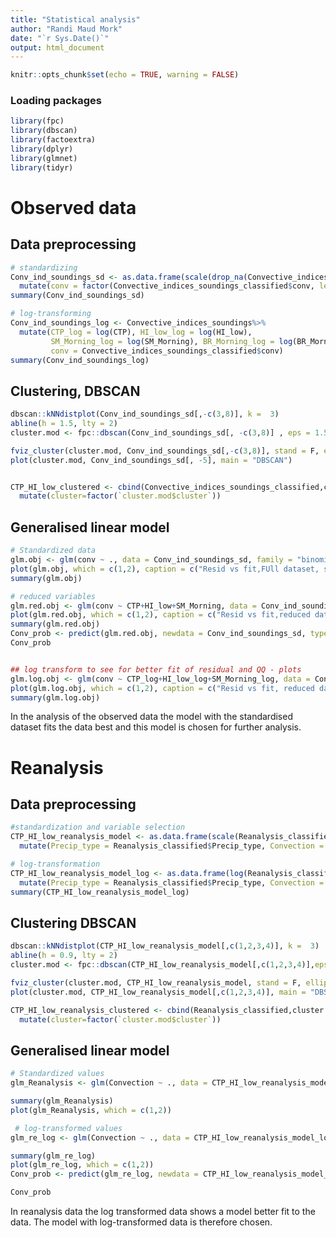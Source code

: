 ---
title: "Statistical analysis"
author: "Randi Maud Mork"
date: "`r Sys.Date()`"
output: html_document
---

```{r setup, include=FALSE}
knitr::opts_chunk$set(echo = TRUE, warning = FALSE)
```

### Loading packages

```{r}
library(fpc)
library(dbscan)
library(factoextra)
library(dplyr)
library(glmnet)
library(tidyr)
```

# Observed data

## Data preprocessing

```{r}

# standardizing
Conv_ind_soundings_sd <- as.data.frame(scale(drop_na(Convective_indices_soundings[,-c(1,5)])))%>%
  mutate(conv = factor(Convective_indices_soundings_classified$conv, levels = c(0,1)))
summary(Conv_ind_soundings_sd)

# log-transforming
Conv_ind_soundings_log <- Convective_indices_soundings%>%
  mutate(CTP_log = log(CTP), HI_low_log = log(HI_low), 
         SM_Morning_log = log(SM_Morning), BR_Morning_log = log(BR_Morning),
         conv = Convective_indices_soundings_classified$conv)
summary(Conv_ind_soundings_log)

```

## Clustering, DBSCAN

```{r}
dbscan::kNNdistplot(Conv_ind_soundings_sd[,-c(3,8)], k =  3)
abline(h = 1.5, lty = 2)
cluster.mod <- fpc::dbscan(Conv_ind_soundings_sd[, -c(3,8)] , eps = 1.5, MinPts = 3, scale = , method = "raw")

fviz_cluster(cluster.mod, Conv_ind_soundings_sd[,-c(3,8)], stand = F, ellipse = T,geom = "point", choose.vars = c("CTP", "HI_low"))
plot(cluster.mod, Conv_ind_soundings_sd[, -5], main = "DBSCAN")


CTP_HI_low_clustered <- cbind(Convective_indices_soundings_classified,cluster.mod$cluster)%>%
  mutate(cluster=factor(`cluster.mod$cluster`))
```

## Generalised linear model

```{r}
# Standardized data
glm.obj <- glm(conv ~ ., data = Conv_ind_soundings_sd, family = "binomial")
plot(glm.obj, which = c(1,2), caption = c("Resid vs fit,FUll dataset, standardized", "QQ-plot,Full dataset sd"))
summary(glm.obj)

# reduced variables
glm.red.obj <- glm(conv ~ CTP+HI_low+SM_Morning, data = Conv_ind_soundings_sd, family = "binomial")
plot(glm.red.obj, which = c(1,2), caption = c("Resid vs fit,reduced dataset, standardized", "QQ-plot, reduced dataset sd"))
summary(glm.red.obj)
Conv_prob <- predict(glm.red.obj, newdata = Conv_ind_soundings_sd, type = "response")
Conv_prob


## log transform to see for better fit of residual and QQ - plots
glm.log.obj <- glm(conv ~ CTP_log+HI_low_log+SM_Morning_log, data = Conv_ind_soundings_log, family = "binomial")
plot(glm.log.obj, which = c(1,2), caption = c("Resid vs fit, reduced dataset, log", "QQ-plot, reduced dataset, log"))
summary(glm.log.obj)


```
In the analysis of the observed data the model with the standardised dataset fits the data best and this model is chosen for further analysis.


# Reanalysis 

## Data preprocessing

```{r}
#standardization and variable selection
CTP_HI_low_reanalysis_model <- as.data.frame(scale(Reanalysis_classified[,c(2,3,4,7,8,9)])) %>%
  mutate(Precip_type = Reanalysis_classified$Precip_type, Convection = Reanalysis_classified$Convection)

# log-transformation
CTP_HI_low_reanalysis_model_log <- as.data.frame(log(Reanalysis_classified[,c(2,3,4,7,8,9)])) %>%
  mutate(Precip_type = Reanalysis_classified$Precip_type, Convection = Reanalysis_classified$Convection)%>%drop_na()
summary(CTP_HI_low_reanalysis_model_log)


```

## Clustering DBSCAN

```{r}
dbscan::kNNdistplot(CTP_HI_low_reanalysis_model[,c(1,2,3,4)], k =  3)
abline(h = 0.9, lty = 2)
cluster.mod <- fpc::dbscan(CTP_HI_low_reanalysis_model[,c(1,2,3,4)],eps = 0.9, MinPts = 2)

fviz_cluster(cluster.mod, CTP_HI_low_reanalysis_model, stand = F, ellipse = T,geom = "point", choose.vars = c("CTP", "HI_low"))
plot(cluster.mod, CTP_HI_low_reanalysis_model[,c(1,2,3,4)], main = "DBSCAN")

CTP_HI_low_reanalysis_clustered <- cbind(Reanalysis_classified,cluster.mod$cluster)%>%
  mutate(cluster=factor(`cluster.mod$cluster`))
```


## Generalised linear model

```{r}
# Standardized values 
glm_Reanalysis <- glm(Convection ~ ., data = CTP_HI_low_reanalysis_model[,c(1,2,3,8)], family = "binomial")

summary(glm_Reanalysis)
plot(glm_Reanalysis, which = c(1,2))

 # log-transformed values 
glm_re_log <- glm(Convection ~ ., data = CTP_HI_low_reanalysis_model_log[,c(1,2,3,8)], family = "binomial")

summary(glm_re_log)
plot(glm_re_log, which = c(1,2))
Conv_prob <- predict(glm_re_log, newdata = CTP_HI_low_reanalysis_model_log[,c(1,2,3,8)], type = "response")

Conv_prob
```


In reanalysis data the log transformed data shows a model better fit to the data. The model with log-transformed data is therefore chosen. 


















